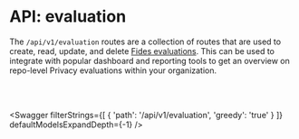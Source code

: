 

# API: evaluation

The `/api/v1/evaluation` routes are a collection of routes that are used to create, read, update, and delete [Fides evaluations](/docs/dev-docs/cli/check/cmd-evaluate). This can be used to integrate with popular dashboard and reporting tools to get an overview on repo-level Privacy evaluations within your organization. 

<br></br>

<Swagger 
    filterStrings={[
        {
            'path': '/api/v1/evaluation',
            'greedy': 'true'
        }
    ]} 
    defaultModelsExpandDepth={-1}
/>
